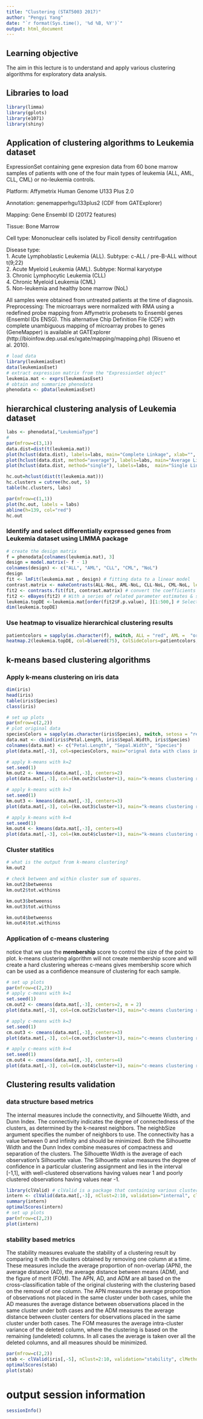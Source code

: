 ```yaml
---
title: "Clustering (STAT5003 2017)"
author: "Pengyi Yang"
date: "`r format(Sys.time(), '%d %B, %Y')`"
output: html_document
---
```


## Learning objective
The aim in this lecture is to understand and apply various clustering algorithms for exploratory data analysis.

## Libraries to load
```r
library(limma)
library(gplots)
library(e1071)
library(shiny)
```


## Application of clustering algorithms to Leukemia dataset
ExpressionSet containing gene expresion data from 60 bone marrow samples of patients with one
of the four main types of leukemia (ALL, AML, CLL, CML) or no-leukemia controls.

Platform: Affymetrix Human Genome U133 Plus 2.0  

Annotation: genemapperhgu133plus2 (CDF from GATExplorer)

Mapping: Gene Ensembl ID (20172 features)

Tissue: Bone Marrow

Cell type: Mononuclear cells isolated by Ficoll density centrifugation

Disease type:  
1. Acute Lymphoblastic Leukemia (ALL). Subtype: c-ALL / pre-B-ALL without t(9;22)  
2. Acute Myeloid Leukemia (AML). Subtype: Normal karyotype  
3. Chronic Lymphocytic Leukemia (CLL)  
4. Chronic Myeloid Leukemia (CML)  
5. Non-leukemia and healthy bone marrow (NoL)  

All samples were obtained from untreated patients at the time of diagnosis.
Preprocessing: The microarrays were normalized with RMA using a redefined probe mapping from
Affymetrix probesets to Ensembl genes (Ensembl IDs ENSG). This alternative Chip Definition
File (CDF) with complete unambiguous mapping of microarray probes to genes (GeneMapper)
is available at GATExplorer (http://bioinfow.dep.usal.es/xgate/mapping/mapping.php) (Risueno et
al. 2010).


```r
# load data
library(leukemiasEset)
data(leukemiasEset)
# extract expression matrix from the "ExpressionSet object"
leukemia.mat <- exprs(leukemiasEset)
# obtain and summarize phenodata
phenodata <- pData(leukemiasEset)
```


## hierarchical clustering analysis of Leukemia dataset
```r
labs <- phenodata[,"LeukemiaType"]
#
par(mfrow=c(3,1))
data.dist=dist(t(leukemia.mat))
plot(hclust(data.dist), labels=labs, main="Complete Linkage", xlab="", sub="",ylab="", cex=1.3)
plot(hclust(data.dist, method="average"), labels=labs, main="Average Linkage", xlab="", sub="",ylab="", cex=1.3)
plot(hclust(data.dist, method="single"), labels=labs,  main="Single Linkage", xlab="", sub="",ylab="", cex=1.3)

hc.out=hclust(dist(t(leukemia.mat)))
hc.clusters = cutree(hc.out, 5)
table(hc.clusters, labs)

par(mfrow=c(1,1))
plot(hc.out, labels = labs)
abline(h=139, col="red")
hc.out
```

### Identify and select differentially expressed genes from Leukemia dataset using LIMMA package

```r
# create the design matrix
f = phenodata[colnames(leukemia.mat), 3]
design = model.matrix(~ f - 1)
colnames(design) <- c("ALL", "AML", "CLL", "CML", "NoL")
design
fit <- lmFit(leukemia.mat , design) # fitting data to a linear model
contrast.matrix <- makeContrasts(ALL-NoL, AML-NoL, CLL-NoL, CML-NoL, levels=design)  # defining group comparisons
fit2 <- contrasts.fit(fit, contrast.matrix) # convert the coefficients of the design matrix into these 4 contrasts which are to be tested equal to zero
fit2 <- eBayes(fit2) # With a series of related parameter estimates & standard errors, eBayes computes moderated t-statistics of differential expression by empirical Bayes shrinkage of the standard errors towards a common value.
leukemia.topDE <-leukemia.mat[order(fit2$F.p.value), ][1:500,] # Select the top 500 most differentially expressed genes
dim(leukemia.topDE)
```

### Use heatmap to visualize hierarchical clustering results
```r
patientcolors = sapply(as.character(f), switch, ALL = "red", AML =  "orange", CLL = "blue",  CML="green", NoL="gray")
heatmap.2(leukemia.topDE, col=bluered(75), ColSideColors=patientcolors, density.info="none", trace="none", na.color = "black", margins=c(8, 8), main="Clustering of top500 DE genes", dendrogram = "column")
```


## k-means based clustering algorithms

### Apply k-means clustering on iris data
```r
dim(iris)
head(iris)
table(iris$Species)
class(iris)

# set up plots
par(mfrow=c(2,2))
# plot original data
speciesColors = sapply(as.character(iris$Species), switch, setosa = "red", versicolor = "blue",  virginica="green")
data.mat <- cbind(iris$Petal.Length, iris$Sepal.Width, iris$Species)
colnames(data.mat) <- c("Petal.Length", "Sepal.Width", "Species")
plot(data.mat[,-3], col=speciesColors, main="orignal data with class information")

# apply k-means with k=2
set.seed(1)
km.out2 <- kmeans(data.mat[,-3], centers=2)
plot(data.mat[,-3], col=(km.out2$cluster+1), main="k-means clustering results with k=2", xlab="f1", ylab="f2", pch=20, cex=2)

# apply k-means with k=3
set.seed(1)
km.out3 <- kmeans(data.mat[,-3], centers=3)
plot(data.mat[,-3], col=(km.out3$cluster+1), main="k-means clustering results with k=3", xlab="f1", ylab="f2", pch=20, cex=2)

# apply k-means with k=4
set.seed(1)
km.out4 <- kmeans(data.mat[,-3], centers=4)
plot(data.mat[,-3], col=(km.out4$cluster+1), main="k-means clustering results with k=4", xlab="f1", ylab="f2", pch=20, cex=2)
```

### Cluster statitics
```r
# what is the output from k-means clustering?
km.out2

# check between and within cluster sum of squares.
km.out2$betweenss
km.out2$tot.withinss

km.out3$betweenss
km.out3$tot.withinss

km.out4$betweenss
km.out4$tot.withinss
```

### Application of c-means clustering
notice that we use the **membership** score to control the size of the point to plot. k-means clustering algorithm will not create membership score and will create a hard clustering whereas c-means gives membership score which can be used as a confidence meansure of clustering for each sample. 
```r
# set up plots
par(mfrow=c(2,2))
# apply c-means with k=1
set.seed(1)
cm.out2 <- cmeans(data.mat[,-3], centers=2, m = 2)
plot(data.mat[,-3], col=(cm.out2$cluster+1), main="c-means clustering results with k=2", xlab="f1", ylab="f2", pch=20, cex=apply(cm.out2$membership, 1, max)^2)

# apply c-means with k=3
set.seed(1)
cm.out3 <- cmeans(data.mat[,-3], centers=3)
plot(data.mat[,-3], col=(cm.out3$cluster+1), main="c-means clustering results with k=3", xlab="f1", ylab="f2", pch=20, cex=apply(cm.out2$membership, 1, max)^2)

# apply c-means with k=4
set.seed(1)
cm.out4 <- cmeans(data.mat[,-3], centers=4)
plot(data.mat[,-3], col=(cm.out4$cluster+1), main="c-means clustering results with k=4", xlab="f1", ylab="f2", pch=20, cex=apply(cm.out2$membership, 1, max)^2)
```

## Clustering results validation
### data structure based metrics
The internal measures include the connectivity, and Silhouette Width, and Dunn Index. The connectivity indicates the degree of connectedness of the clusters, as determined by the k-nearest neighbors. The neighbSize argument specifies the number of
neighbors to use. The connectivity has a value between 0 and infinity and should be minimized.
Both the Silhouette Width and the Dunn Index combine measures of compactness and
separation of the clusters. The Silhouette Width is the average of each observation's Silhouette value. The Silhouette value measures the degree of confidence in a particular clustering assignment and lies in the interval [-1,1], with well-clustered observations having values near 1 and poorly clustered observations having values near -1. 

```r
library(clValid) # clValid is a package that containing various cluster validation methods
intern <- clValid(data.mat[,-3], nClust=2:10, validation="internal", clMethods=c("hierarchical","kmeans", "pam"))
summary(intern)
optimalScores(intern)
# set up plots
par(mfrow=c(2,2))
plot(intern)
```


### stability based metrics
The stability measures evaluate the stability of a clustering result by comparing it with the clusters obtained by removing one column at a time. These measures include the average proportion of non-overlap (APN), the average distance (AD), the average distance between means (ADM), and the figure of merit (FOM). The APN, AD, and ADM are all based on the cross-classification table of the original clustering with the clustering based on the removal of one column. The APN measures the average proportion of observations not placed in the same cluster under both cases, while the AD measures the average distance between observations placed in the same cluster under both cases and the ADM measures the average distance between cluster centers for observations placed in the same cluster under both cases. The FOM measures the average intra-cluster variance of the deleted column, where the clustering is based on the remaining (undeleted) columns. In all cases the average is taken over all the deleted columns, and all measures should be minimized.

```r
par(mfrow=c(2,2))
stab <- clValid(iris[,-5], nClust=2:10, validation="stability", clMethods=c("hierarchical", "kmeans", "pam"))
optimalScores(stab)
plot(stab)
```

# output session information
```r
sessionInfo()
```





